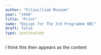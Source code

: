 ```yaml
---
author: "Fitzwilliam Museum"
year: "1946"
title: "Print"
name: "Design for The 3rd Programme BBC"
draft: false
type: institution
---
```

I think this then appears as the content
